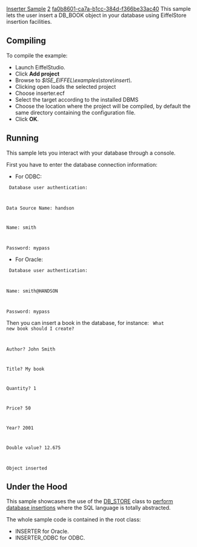 [[Property:title|Inserter Sample]]
[[Property:weight|2]]
[[Property:uuid|fa0b8601-ca7a-b1cc-384d-f366be33ac40]]
This sample lets the user insert a DB_BOOK object in your database using EiffelStore insertion facilities. 

==Compiling==

To compile the example: 
* Launch EiffelStudio. 
* Click '''Add project'''
* Browse to ''$ISE_EIFFEL\examples\store\insert\''. 
* Clicking open loads the selected project
* Choose inserter.ecf
* Select the target according to the installed DBMS
* Choose the location where the project will be compiled, by default the same directory containing the configuration file. 
* Click '''OK'''. 

==Running==

This sample lets you interact with your database through a console. 

First you have to enter the database connection information: 
* For ODBC: 
<code>
Database user authentication:

Data Source Name: handson

Name: smith

Password: mypass
</code>

{{note|''Name'' and ''Password'' are not required with ODBC. If you don't need ''Name'' and ''Password'', you can simply hit '''Return''' when prompted ''.'' }}

* For Oracle: 
<code>
Database user authentication:

Name: smith@HANDSON

Password: mypass
</code>

{{note|You must specify the Oracle User Name and Net Service Name with the syntax ''<user>@<service> ''where ''<user>'' stands for the User Name and ''<service>'' stands for the Net Service Name. }}


Then you can insert a book in the database, for instance: 
<code>
What new book should I create?

Author? John Smith

Title? My book

Quantity? 1

Price? 50

Year? 2001

Double value? 12.675

Object inserted
</code>

{{note|If your database does not contain a <eiffel>DB_BOOK</eiffel> table, this example will create it. }}

==Under the Hood==

This sample showcases the use of the [[ref:libraries/store/reference/db_store_chart|DB_STORE]]  class to [[Data Object Coupling| perform database insertions]]  where the SQL language is totally abstracted. 

The whole sample code is contained in the root class:
*  INSERTER for Oracle. 
*  INSERTER_ODBC for ODBC. 






